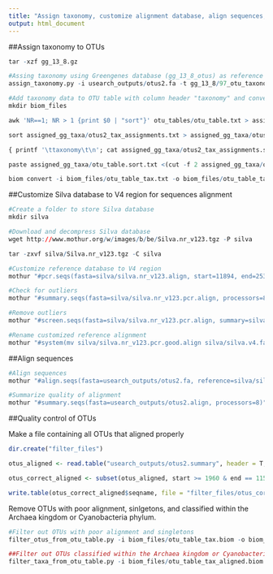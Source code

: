 ```yaml
---
title: "Assign taxonomy, customize alignment database, align sequences, and quality control"
output: html_document
---
```


##Assign taxonomy to OTUs

```r
tar -xzf gg_13_8.gz
```

```r
#Assing taxonomy using Greengenes database (gg_13_8_otus) as reference sequences
assign_taxonomy.py -i usearch_outputs/otus2.fa -t gg_13_8/97_otu_taxonomy.txt -r gg_13_8/97_otus.fasta -m mothur -o assigned_gg_taxa
```

```r
#Add taxonomy data to OTU table with column header "taxonomy" and convert OTU table to biom format
mkdir biom_files

awk 'NR==1; NR > 1 {print $0 | "sort"}' otu_tables/otu_table.txt > assigned_gg_taxa/otu_table.sort.txt 

sort assigned_gg_taxa/otus2_tax_assignments.txt > assigned_gg_taxa/otus2_tax_assignments.sort.txt

{ printf '\ttaxonomy\t\n'; cat assigned_gg_taxa/otus2_tax_assignments.sort.txt ; }  > assigned_gg_taxa/otus2_tax_assignments_sort_label.txt

paste assigned_gg_taxa/otu_table.sort.txt <(cut -f 2 assigned_gg_taxa/otus2_tax_assignments_sort_label.txt) > biom_files/otu_table_tax.txt

biom convert -i biom_files/otu_table_tax.txt -o biom_files/otu_table_tax.biom --to-json --table-type "OTU table" --process-obs-metadata taxonomy 
```

##Customize Silva database to V4 region for sequences alignment

```r
#Create a folder to store Silva database
mkdir silva

#Download and decompress Silva database
wget http://www.mothur.org/w/images/b/be/Silva.nr_v123.tgz -P silva

tar -zxvf silva/Silva.nr_v123.tgz -C silva

#Customize reference database to V4 region
mothur "#pcr.seqs(fasta=silva/silva.nr_v123.align, start=11894, end=25319, keepdots=F, processors=8)"

#Check for outliers
mothur "#summary.seqs(fasta=silva/silva.nr_v123.pcr.align, processors=8)"

#Remove outliers
mothur "#screen.seqs(fasta=silva/silva.nr_v123.pcr.align, summary=silva/silva.nr_v123.pcr.summary, start=1, end=13425, processors=8)"

#Rename customized reference alignment 
mothur "#system(mv silva/silva.nr_v123.pcr.good.align silva/silva.v4.fasta)"
```

##Align sequences

```r
#Align sequences
mothur "#align.seqs(fasta=usearch_outputs/otus2.fa, reference=silva/silva.v4.fasta, processors=8)"

#Summarize quality of alignment
mothur "#summary.seqs(fasta=usearch_outputs/otus2.align, processors=8)"
```

##Quality control of OTUs

Make a file containing all OTUs that aligned properly

```r
dir.create("filter_files")

otus_aligned <- read.table("usearch_outputs/otus2.summary", header = T, sep = "\t", stringsAsFactors = F)

otus_correct_aligned <- subset(otus_aligned, start >= 1960 & end == 11550)

write.table(otus_correct_aligned$seqname, file = "filter_files/otus_correct_aligned.txt", col.names = F, row.names = F, quote = F)
```

Remove OTUs with poor alignment, sinlgetons, and classified within the Archaea kingdom or Cyanobacteria phylum.

```r
#Filter out OTUs with poor alignment and singletons
filter_otus_from_otu_table.py -i biom_files/otu_table_tax.biom -o biom_files/otu_table_tax_aligned.biom -e filter_files/otus_correct_aligned.txt --negate_ids_to_exclude -n 2

##Filter out OTUs classified within the Archaea kingdom or Cyanobacteria phylum
filter_taxa_from_otu_table.py -i biom_files/otu_table_tax_aligned.biom -o biom_files/otu_table_final.biom -n k__Archaea,p__Cyanobacteria
```